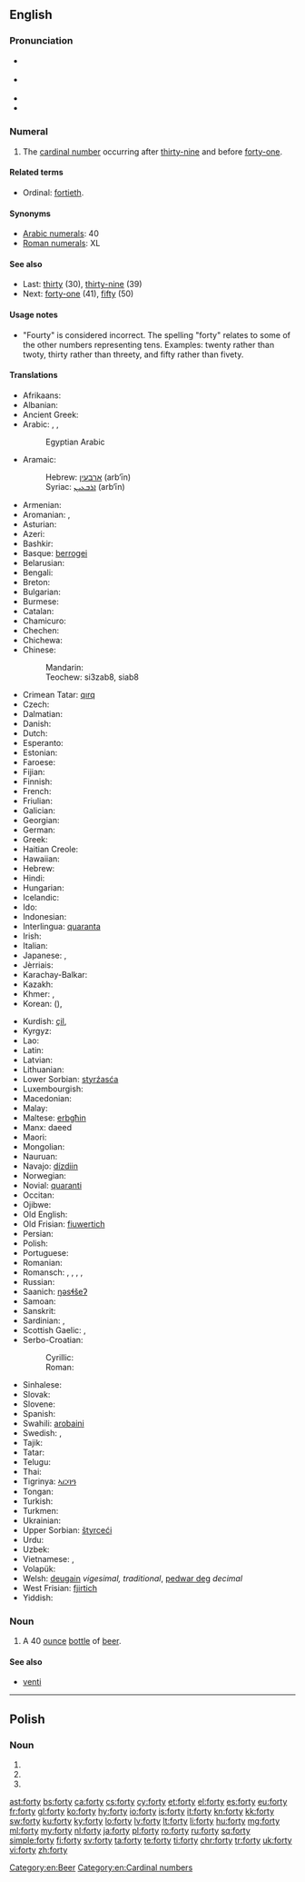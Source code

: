 ==English==

===Pronunciation===
* {{a|GenAm}} {{IPA|/ˈfɔɹti/}}
* {{a|St. Louis}} {{IPA|/ˈfɑɹɾij/}}
* {{audio|en-us-forty.ogg|Audio (US)}}
* {{rhymes|ɔː(r)ti}}

===Numeral===
{{head|en|numeral}}

# {{context|cardinal|lang=en}} The [[cardinal number]] occurring after [[thirty-nine]] and before [[forty-one]].

====Related terms====
* Ordinal: [[fortieth]].

====Synonyms====
* [[w:Arabic numerals|Arabic numerals]]: 40
* [[w:Roman numerals|Roman numerals]]: XL

====See also====
* Last: [[thirty]] (30), [[thirty-nine]] (39)
* Next: [[forty-one]] (41), [[fifty]] (50)

====Usage notes====
* "Fourty" is considered incorrect. <!--Move the following to Etymology section? and expand.-->The spelling "forty" relates to some of the other numbers representing tens. Examples: twenty rather than twoty, thirty rather than threety, and fifty rather than fivety.

====Translations====
{{trans-top|the cardinal number occurring after thirty-nine}}
* Afrikaans: {{t|af|veertig}}
* Albanian: {{t|sq|dyzet}}
* Ancient Greek: {{t|grc|τεσσαράκοντα|tr=tessarakonta|sc=polytonic}}
* Arabic: {{t|ar|أَرْبَعِينَ|tr=ʾarbaʿīn|sc=Arab}}, {{qualifier|only nominative, formal}} {{t|ar|أربَعُون|tr=ʾarbaʿūn|sc=Arab}}, {{qualifier|numeral}} {{t|ar|٤٠|sc=Arab}}
*: Egyptian Arabic {{t|arz|اربعين|alt=أربعين|tr=ʾarbaʿīn|sc=Arab}}
* Aramaic:
*: Hebrew: [[ארבעין]] (arb‘īn) {{c}}
*: Syriac: [[ܐܪܒܥܝܢ]] (arb‘īn) {{c}}
* Armenian: {{t+|hy|քառասուն|tr=k'aṙasun}}
* Aromanian: {{t|rup|patrudzãts}}, {{t|rup|patrudzãtsi}}
* Asturian: {{t+|ast|cuarenta}}
* Azeri: {{t+|az|qırx}}
* Bashkir: {{t|ba|ҡырҡ|sc=Cyrl}}
* Basque: [[berrogei]]
* Belarusian: {{t|be|сорак|tr=sórak|sc=Cyrl}}
* Bengali: {{t|bn|চল্লিশ|tr=côllish|sc=Beng}}
* Breton: {{t+|br|daou-ugent}}
* Bulgarian: {{t|bg|четиридесет|tr=četirideset|sc=Cyrl}}
* Burmese: {{t|my|လေးဆယ်|tr=le:zè|sc=Mymr}}
* Catalan: {{t+|ca|quaranta}}
* Chamicuro: {{t|ccc|ma'pojtamala chunka}}
* Chechen: {{t|ce|шовзткъа|tr=šovztqha}}
* Chichewa: {{t|ny|makumi anayi}}
* Chinese:
*: Mandarin: {{t|cmn|四十|tr=sìshí|sc=Hani}}
*: Teochew: si3zab8, siab8
* Crimean Tatar: [[qırq]]
* Czech: {{t+|cs|čtyřicet}}
* Dalmatian: {{t|dlm|quaranta}}
* Danish: {{t+|da|fyrre}}
* Dutch: {{t+|nl|veertig|f}}
* Esperanto: {{t|eo|kvardek}}
* Estonian: {{t+|et|nelikümmend}}
* Faroese: {{t|fo|fjøruti}}
* Fijian: {{t|fj|va saga vulu}}
* Finnish: {{t+|fi|neljäkymmentä}}
* French: {{t+|fr|quarante|m}}
* Friulian: {{t|fur|cuarante}}
* Galician: {{t+|gl|corenta}}
* Georgian: {{t|ka|ორმოცი|tr=ormoc'i|sc=Geor}}
* German: {{t+|de|vierzig|f}}
* Greek: {{t+|el|σαράντα|tr=saránda}}
* Haitian Creole: {{t|ht|karant}}
* Hawaiian: {{t|haw|kanahā}}
* Hebrew: {{t|he|אַרְבָּעִים|m|f|tr=arba'ím}}
* Hindi: {{t+|hi|चालीस|tr=cālīs|sc=Deva}}
* Hungarian: {{t+|hu|negyven}}
* Icelandic: {{t+|is|fjörutíu}}
* Ido: {{t+|io|quaradek}}
* Indonesian: {{t|id|empat puluh}}
* Interlingua: [[quaranta]]
* Irish: {{t+|ga|daichead}}
* Italian: {{t+|it|quaranta}}
* Japanese: {{t+|ja|四十|tr=よんじゅう, yonjū|sc=Jpan}}, {{t+|ja|四十|tr=しじゅう, shijū|sc=Jpan}}
* Jèrriais: {{t|roa-jer|quarante}}
* Karachay-Balkar: {{t|krc|къыркъ|tr=qirq|sc=Cyrl}}
* Kazakh: {{t|kk|қырық|tr=qırıq|sc=Cyrl}}
* Khmer: {{t+|km|សែសិប|tr=sɐe səp|sc=Khmr}}, {{qualifier|numeral}} {{l|km|៤០}}
* Korean: {{t+|ko|사십|tr=sasip|sc=Kore}} ({{t+|ko|四十|sc=Kore}}), {{t+|ko|마흔|tr=maheun|sc=Kore}}
{{trans-mid}}
* Kurdish: [[çil]], {{t|ku|sc=ku-Arab|چل}}
* Kyrgyz: {{t+|ky|кырк|tr=kırk|sc=Cyrl}}
* Lao: {{t|lo|ສີ່ສິບ|tr=sīː síp|sc=Laoo}}
* Latin: {{t|la|quadraginta}}
* Latvian: {{t+|lv|četrdesmit}}
* Lithuanian: {{t+|lt|keturiasdešimt}}
* Lower Sorbian: [[styrźasća]]
* Luxembourgish: {{t|lb|véierzeg}}
* Macedonian: {{t|mk|четириесет|tr=četiríeset}}
* Malay: {{t|ms|empat puluh}}
* Maltese: [[erbgħin]]
* Manx: daeed
* Maori: {{t|mi|whā tekau}}
* Mongolian: {{t|mn|дөч|tr=döč|sc=Cyrl}}
* Nauruan: {{t|na|animo}}
* Navajo: [[dízdiin]]
* Norwegian: {{t+|no|førti}}
* Novial: [[quaranti]]
* Occitan: {{t+|oc|quaranta}}
* Ojibwe: {{t|oj|niimidana}}
* Old English: {{t|ang|fortiġ}}
* Old Frisian: [[fiuwertich]]
* Persian: {{t+|fa|چهل|tr=čehel}}
* Polish: {{t+|pl|czterdzieści}}
* Portuguese: {{t+|pt|quarenta}}
* Romanian: {{t+|ro|patruzeci}}
* Romansch: {{t|rm|quaranta}}, {{t|rm|curonta}}, {{t|rm|curànta}}, {{t|rm|curanta}}, {{t|rm|quaraunta}}
* Russian: {{t+|ru|сорок|tr=sórok}}
* Saanich: [[ŋəsɬšeʔ]]
* Samoan: {{t|sm|fagafulu}}
* Sanskrit: {{t|sa|चत्वारिंशत्|tr=catvāriṃśát|sc=Deva}}
* Sardinian: {{t|sc|baranta}}, {{t|sc|caranta}}
* Scottish Gaelic: {{qualifier|old system}} {{t|gd|dà}} {{t|gd|fichead|alt=fhichead}}, {{qualifier|new system}} {{t|gd|ceathrad}}
* Serbo-Croatian:
*: Cyrillic: {{t|sh|четрдесет}}
*: Roman: {{t|sh|četrdeset}}
* Sinhalese: {{t|si|හතළිහ|tr=hathaliha|sc=Sinh}}
* Slovak: {{t|sk|štyridsať}}
* Slovene: {{t+|sl|štirideset}}
* Spanish: {{t+|es|cuarenta}}
* Swahili: [[arobaini]]
* Swedish: {{t+|sv|fyrti}}, {{t+|sv|fyrtio}}
* Tajik: {{t|tg|чил|tr=čil|sc=Cyrl}}
* Tatar: {{t+|tt|кырык|tr=qırıq|sc=Cyrl}}
* Telugu: {{t+|te|నలభై|tr=nalabhai}}
* Thai: {{t|th|สี่สิบ|tr=sèe sìp|sc=Thai}}
* Tigrinya: [[ኣርባዓ]]
* Tongan: {{t|to|fāgofulu}}
* Turkish: {{t+|tr|kırk}}
* Turkmen: {{t+|tk|kyrk}}
* Ukrainian: {{t+|uk|сорок|tr=sórok}}
* Upper Sorbian: [[štyrceći]]
* Urdu: {{t|ur|چالیس|tr=cālīs|sc=ur-Arab}}
* Uzbek: {{t|uz|qirq}}
* Vietnamese: {{t|vi|bốn mười}}, {{t|vi|bốn mươi}}
* Volapük: {{t+|vo|foldeg}}
* Welsh: [[deugain]] ''vigesimal, traditional'', [[pedwar deg]] ''decimal''
* West Frisian: [[fjirtich]]
* Yiddish: {{t|yi|פֿערציק|tr=fertsik|sc=Hebr}}
{{trans-bottom}}

===Noun===
{{en-noun|forties}}

# {{context|slang|lang=en}} A 40 [[ounce]] [[bottle]] of [[beer]].

====See also====
* [[venti]] <!-- a 20 oz coffee, from Italian -->

[[Category:en:Beer]]
[[Category:en:Cardinal numbers]]

----

==Polish==

===Noun===
{{head|pl|noun form}}

# {{inflection of|lang=pl|fort||nom|p}}
# {{inflection of|lang=pl|fort||acc|p}}
# {{inflection of|lang=pl|fort||voc|p}}

[[ast:forty]]
[[bs:forty]]
[[ca:forty]]
[[cs:forty]]
[[cy:forty]]
[[et:forty]]
[[el:forty]]
[[es:forty]]
[[eu:forty]]
[[fr:forty]]
[[gl:forty]]
[[ko:forty]]
[[hy:forty]]
[[io:forty]]
[[is:forty]]
[[it:forty]]
[[kn:forty]]
[[kk:forty]]
[[sw:forty]]
[[ku:forty]]
[[ky:forty]]
[[lo:forty]]
[[lv:forty]]
[[lt:forty]]
[[li:forty]]
[[hu:forty]]
[[mg:forty]]
[[ml:forty]]
[[my:forty]]
[[nl:forty]]
[[ja:forty]]
[[pl:forty]]
[[ro:forty]]
[[ru:forty]]
[[sq:forty]]
[[simple:forty]]
[[fi:forty]]
[[sv:forty]]
[[ta:forty]]
[[te:forty]]
[[ti:forty]]
[[chr:forty]]
[[tr:forty]]
[[uk:forty]]
[[vi:forty]]
[[zh:forty]]
